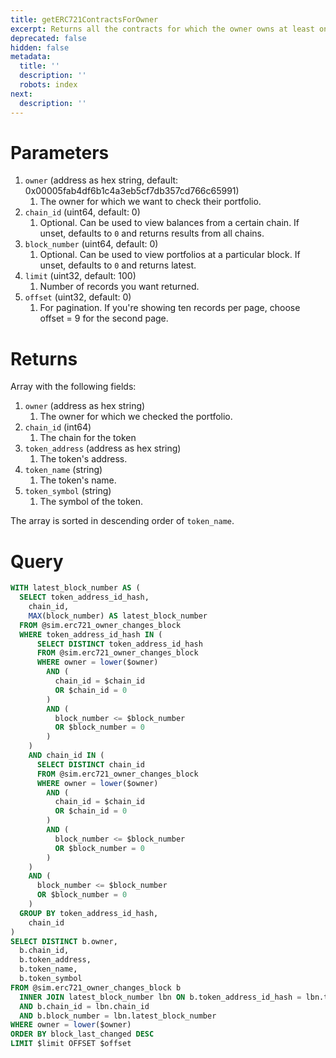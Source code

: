 ```yaml
---
title: getERC721ContractsForOwner
excerpt: Returns all the contracts for which the owner owns at least one token
deprecated: false
hidden: false
metadata:
  title: ''
  description: ''
  robots: index
next:
  description: ''
---
```

# Parameters

1. `owner` (address as hex string, default: 0x00005fab4df6b1c4a3eb5cf7db357cd766c65991)
   1. The owner for which we want to check their portfolio.
2. `chain_id` (uint64, default: 0)
   1. Optional. Can be used to view balances from a certain chain. If unset, defaults to `0` and returns results from all chains.
3. `block_number` (uint64, default: 0)
   1. Optional. Can be used to view portfolios at a particular block. If unset, defaults to `0` and returns latest.
4. `limit` (uint32, default: 100)
   1. Number of records you want returned.
5. `offset` (uint32, default: 0)
   1. For pagination. If you're showing ten records per page, choose offset = 9 for the second page.

# Returns

Array with the following fields:

1. `owner` (address as hex string)
   1. The owner for which we checked the portfolio.
2. `chain_id` (int64)
   1. The chain for the token
3. `token_address` (address as hex string)
   1. The token's address.
4. `token_name` (string)
   1. The token's name.
5. `token_symbol` (string)
   1. The symbol of the token.

The array is sorted in descending order of `token_name`.

# Query

```sql
WITH latest_block_number AS (
  SELECT token_address_id_hash,
    chain_id,
    MAX(block_number) AS latest_block_number
  FROM @sim.erc721_owner_changes_block
  WHERE token_address_id_hash IN (
      SELECT DISTINCT token_address_id_hash
      FROM @sim.erc721_owner_changes_block
      WHERE owner = lower($owner)
        AND (
          chain_id = $chain_id
          OR $chain_id = 0
        )
        AND (
          block_number <= $block_number
          OR $block_number = 0
        )
    )
    AND chain_id IN (
      SELECT DISTINCT chain_id
      FROM @sim.erc721_owner_changes_block
      WHERE owner = lower($owner)
        AND (
          chain_id = $chain_id
          OR $chain_id = 0
        )
        AND (
          block_number <= $block_number
          OR $block_number = 0
        )
    )
    AND (
      block_number <= $block_number
      OR $block_number = 0
    )
  GROUP BY token_address_id_hash,
    chain_id
)
SELECT DISTINCT b.owner,
  b.chain_id,
  b.token_address,
  b.token_name,
  b.token_symbol
FROM @sim.erc721_owner_changes_block b
  INNER JOIN latest_block_number lbn ON b.token_address_id_hash = lbn.token_address_id_hash
  AND b.chain_id = lbn.chain_id
  AND b.block_number = lbn.latest_block_number
WHERE owner = lower($owner)
ORDER BY block_last_changed DESC
LIMIT $limit OFFSET $offset
```
